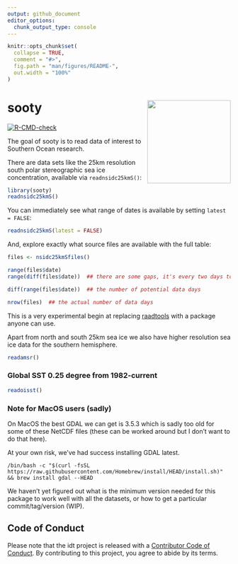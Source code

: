 ```yaml
---
output: github_document
editor_options: 
  chunk_output_type: console
---
```


<!-- README.md is generated from README.Rmd. Please edit that file -->

```r
knitr::opts_chunk$set(
  collapse = TRUE,
  comment = "#>",
  fig.path = "man/figures/README-",
  out.width = "100%"
)
```


# sooty  <img src="man/figures/hex-sooty.png" align="right" height="188" />


<!-- badges: start -->
[![R-CMD-check](https://github.com/mdsumner/sooty/actions/workflows/R-CMD-check.yaml/badge.svg)](https://github.com/mdsumner/sooty/actions/workflows/R-CMD-check.yaml)
<!-- badges: end -->

The goal of sooty is to read data of interest to Southern Ocean research. 

There are data sets like the 25km resolution south polar stereographic sea ice concentration, available via `readnsidc25kmS()`: 

```r
library(sooty)
readnsidc25kmS()
```

You can immediately see what range of dates is available by setting `latest = FALSE`: 


```r
readnsidc25kmS(latest = FALSE)
```

And, explore exactly what source files are available with the full table: 

```r
files <- nsidc25kmSfiles()

range(files$date)
range(diff(files$date))  ## there are some gaps, it's every two days to start and some are missing

diff(range(files$date))  ## the number of potential data days

nrow(files)  ## the actual number of data days
```

This is a very experimental begin at replacing [raadtools](https://github.com/AustralianAntarcticDivision/raadtools) with a package anyone can use. 

Apart from north and south 25km sea ice we also have higher resolution sea ice data for the southern hemisphere. 

```r
readamsr()

```

### Global SST 0.25 degree from 1982-current

```r
readoisst()
```



### Note for MacOS users (sadly)

On MacOS the best GDAL we can get is 3.5.3 which is sadly too old for some of these NetCDF files (these can be worked around but I don't want to do that here). 

At your own risk, we've had success installing GDAL latest. 

```
/bin/bash -c "$(curl -fsSL https://raw.githubusercontent.com/Homebrew/install/HEAD/install.sh)" && brew install gdal --HEAD
```


We haven't yet figured out what is the minimum version needed for this package to work well with all the datasets, or how to get a particular commit/tag/version (WIP). 


## Code of Conduct
  
Please note that the idt project is released with a [Contributor Code of Conduct](https://contributor-covenant.org/version/2/1/CODE_OF_CONDUCT.html). By contributing to this project, you agree to abide by its terms.

